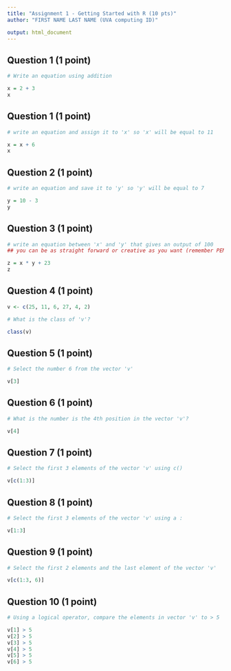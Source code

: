 ---
title: "Assignment 1 - Getting Started with R (10 pts)"
author: "FIRST NAME LAST NAME (UVA computing ID)"

output: html_document
---


## Question 1 (1 point)
```{r}
# Write an equation using addition

x = 2 + 3
x

```

## Question 1 (1 point)
```{r}
# write an equation and assign it to 'x' so 'x' will be equal to 11

x = x + 6
x

```

## Question 2 (1 point)
```{r}
# write an equation and save it to 'y' so 'y' will be equal to 7

y = 10 - 3
y

```

## Question 3 (1 point)
```{r}
# write an equation between 'x' and 'y' that gives an output of 100
## you can be as straight forward or creative as you want (remember PEMDAS)

z = x * y + 23
z


```

## Question 4 (1 point)
```{r}
v <- c(25, 11, 6, 27, 4, 2)

# What is the class of 'v'?

class(v)

```

## Question 5 (1 point)
```{r}
# Select the number 6 from the vector 'v'

v[3]

```

## Question 6 (1 point)
```{r}
# What is the number is the 4th position in the vector 'v'?

v[4]

```

## Question 7 (1 point)
```{r}
# Select the first 3 elements of the vector 'v' using c()

v[c(1:3)]

```

## Question 8 (1 point)
```{r}
# Select the first 3 elements of the vector 'v' using a :

v[1:3]

```

## Question 9 (1 point)
```{r}
# Select the first 2 elements and the last element of the vector 'v'

v[c(1:3, 6)]

```

## Question 10 (1 point)
```{r}
# Using a logical operator, compare the elements in vector 'v' to > 5

v[1] > 5
v[2] > 5
v[3] > 5
v[4] > 5
v[5] > 5
v[6] > 5


```

